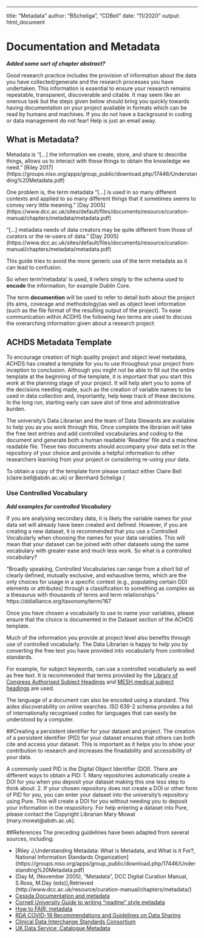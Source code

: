 ---
title: "Metadata"
author: "BScheliga", "CDBell"
date: "11/2020"
output: html_document

# Documentation and Metadata {#metadata}

***Added some sort of chapter abstract?***

Good research practice includes the provision of information about the data you have collected/generate and the research processes you have undertaken. This information is essential to ensure your research remains repeatable, transparent, discoverable and citable.  It may seem like an onerous task but the steps given below should bring you quickly towards having documentation on your project available in formats which can be read by humans and machines.  If you do not have a background in coding or data management do not fear! Help is just an email away.

## What is Metadata?

Metadata is "[...] the information we create, store, and share to describe things, allows us to interact with these things to obtain the knowledge we need." [Riley 2017] (https://groups.niso.org/apps/group_public/download.php/17446/Understanding%20Metadata.pdf)

One problem is, the term metadata "[...] is used in so many different contexts and applied to so many different things that it sometimes seems to convey very little meaning."
[Day 2005] (https://www.dcc.ac.uk/sites/default/files/documents/resource/curation-manual/chapters/metadata/metadata.pdf) 

"[...] metadata needs of data creators may be quite different from those of curators or the re-users of data." [Day 2005] (https://www.dcc.ac.uk/sites/default/files/documents/resource/curation-manual/chapters/metadata/metadata.pdf) 

This guide tries to avoid the more generic use of the term metadata as it can lead to confusion.  

So when term'metadata' is used, it refers simply to the schema used to **encode** the information, for example Dublin Core.

The term **documention** will be used to refer to detail both about the project (its aims, coverage and methodology)as well as object level information (such as the file format of the resulting output of the project).  To ease communication within ACDHS the following two terms are used to discuss the overarching information given about a research project:

## ACHDS Metadata Template
To encourage creation of high quality project and object level metadata, ACHDS has created a template for you to use throughout your project from inception to conclusion.  Although you might not be able to fill out the entire template at the beginning of the template, it is important that you start this work at the planning stage of your project.  It will help alert you to some of the decisions needing made, such as the creation of variable names to be used in data collection and, importantly, help keep track of these decisions.  In the long run, starting early can save alot of time and administrative burden.

The university's Data Librarian and the team of Data Stewards are available to help you as you work through this.  Once complete the librarian will take the free text entries and add controlled vocabularies and coding to the document and generate both a human readable 'Readme' file and a machine readable file. These two documents should accompany your data set in the repository of your choice and provide a helpful information to other researchers learning from your project or considering re-using your data.

To obtain a copy of the template form please contact either Claire Bell (claire.bell@abdn.ac.uk) or Bernhard Scheliga (

### Use Controlled Vocabulary

***Add examples for controlled Vocabulary***

If you are analysing secondary data, it is likely the variable names for your data set will already have been created and defined.  However, if you are creating a new dataset, it is recommended that you use a Controlled Vocabularly when choosing the names for your data variables.  This will mean that your dataset can be joined with other datasets using the same vocabulary with greater ease and much less work.  So what is a controlled vocabulary?

"Broadly speaking, Controlled Vocabularies can range from a short list of clearly defined, mutually exclusive, and exhaustive terms, which are the only choices for usage in a specific context (e.g., populating certain DDI elements or attributes) through a classification to something as complex as a thesaurus with thousands of terms and term relationships." https://ddialliance.org/taxonomy/term/167

Once you have chosen a vocabularly to use to name your variables, please ensure that the choice is documented in the Dataset section of the ACHDS template.

Much of the information you provide at project level also benefits through use of controlled vocabularly.  The Data Librarian is happy to help you by converting the free text you have provided into vocabularly from controlled standards.
 
For example, for subject keywords, can use a controlled vocabularly as well as free text.  It is recommended that terms provided by the [Library of Congress Authorised Subject Headings](https://authorities.loc.gov/cgi-bin/Pwebrecon.cgi?DB=local&PAGE=First) and [MESH medical subject headings](https://meshb.nlm.nih.gov/search) are used.

The language of a document can also be encoded using a standard.  This aides discoverability on online searches.  ISO 639-2 schema provides a list of internationally recognised codes for languages that can easily be understood by a computer.

##Creating a persistent identifier for your dataset and project.
The creation of a persistent identifier (PID) for your dataset ensures that others can both cite and access your dataset.  This is important as it helps you to show your contribution to research and increases the finadability and accessibility of your data.  

A commonly used PID is the Digital Object Identifier (DOI). There are different ways to obtain a PID:
1. Many repositories automatically create a DOI for you when you deposit your dataset making this one less step to think about.
2. If your chosen repository does not create a DOI or other form of PID for you, you can enter your dataset into the university's repository using Pure. This will create a DOI for you without needing you to deposit your information in the respository.   For help entering a dataset into Pure, please contact the Copyright Librarian Mary Mowat (mary.mowat@abdn.ac.uk).


##References
The preceding guidelines have been adapted from several sources, including:

* [Riley J,Understanding Metadata: What is Metadata, and What is it For?, National Information Standards Organization] (https://groups.niso.org/apps/group_public/download.php/17446/Understanding%20Metadata.pdf)
* [Day M, (November 2005), "Metadata", DCC Digital Curation Manual, S.Ross, M.Day (eds)],Retrieved <date>(http://www.dcc.ac.uk/resource/curation-manual/chapters/metadata/)
* [Cessda Documentation and metadata](https://www.cessda.eu/Training/Training-Resources/Library/Data-Management-Expert-Guide/2.-Organise-Document/Documentation-and-metadata)
* [Cornell University Guide to writing "readme" style metadata](https://data.research.cornell.edu/content/readme)
* [How to FAIR: metadata](https://howtofair.dk/how-to-fair/metadata/)
* [RDA COVID-19 Recommendations and Guidelines on Data Sharing](https://zenodo.org/record/3932953#.X3HHy-17mM9)
* [Clinical Data Interchange Standards Consortium](https://www.cdisc.org/standards)
* [UK Data Service:  Catalogue Metadata](https://www.ukdataservice.ac.uk/manage-data/document/metadata.aspx)
